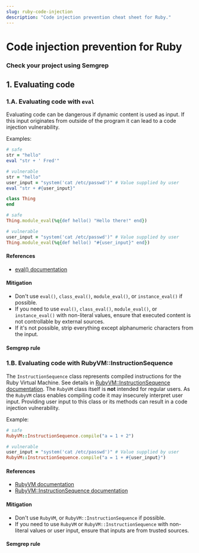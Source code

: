 ```yaml
---
slug: ruby-code-injection
description: "Code injection prevention cheat sheet for Ruby."
---
```



# Code injection prevention for Ruby

<CodeInjectionIntro />

### Check your project using Semgrep

<RecommendedRuleSet />

## 1. Evaluating code

### 1.A. Evaluating code with `eval`

Evaluating code can be dangerous if dynamic content is used as input. If this input originates from outside of the program it can lead to a code injection vulnerability.

Examples:

```ruby
# safe
str = "hello"
eval "str + ' Fred'"

# vulnerable
str = "hello"
user_input = "system('cat /etc/passwd')" # Value supplied by user
eval "str + #{user_input}"
```

```ruby
class Thing
end

# safe
Thing.module_eval(%q{def hello() "Hello there!" end})

# vulnerable
user_input = "system('cat /etc/passwd')" # Value supplied by user
Thing.module_eval(%q{def hello() "#{user_input}" end})
```

#### References

- [eval() documentation](https://www.rubydoc.info/stdlib/core/Kernel:eval)

#### Mitigation

- Don't use `eval()`, `class_eval()`, `module_eval()`, or `instance_eval()` if possible.
- If you need to use `eval()`, `class_eval()`, `module_eval()`, or `instance_eval()` with non-literal values, ensure that executed content is not controllable by external sources.
- If it's not possible, strip everything except alphanumeric characters from the input.

#### Semgrep rule

<LinkToRegistryRule ruleId="ruby.lang.security.no-eval.ruby-eval" />

### 1.B. Evaluating code with RubyVM::InstructionSequence

The `InstructionSequence` class represents compiled instructions for the Ruby Virtual Machine. See details in [RubyVM::InstructionSequence documentation](https://ruby-doc.org/core-2.6/RubyVM/InstructionSequence.html). The `RubyVM` class itself is **not** intended for regular users. As the `RubyVM` class enables compiling code it may insecurely interpret user input. Providing user input to this class or its methods can result in a code injection vulnerability.

Example:

```ruby
# safe
RubyVM::InstructionSequence.compile("a = 1 + 2")

# vulnerable
user_input = "system('cat /etc/passwd')" # Value supplied by user
RubyVM::InstructionSequence.compile("a = 1 + #{user_input}")
```

#### References

- [RubyVM documentation](https://ruby-doc.org/core-2.7.0/RubyVM.html)
- [RubyVM::InstructionSequence documentation](https://ruby-doc.org/core-2.6/RubyVM/InstructionSequence.html)

#### Mitigation

- Don't use `RubyVM`, or `RubyVM::InstructionSequence` if possible.
- If you need to use `RubyVM` or `RubyVM::InstructionSequence` with non-literal values or user input, ensure that inputs are from trusted sources.

#### Semgrep rule

<LinkToRegistryRule ruleId="ruby.lang.security.no-eval.ruby-eval" />
